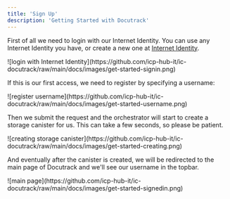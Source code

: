 ```yaml
---
title: 'Sign Up'
description: 'Getting Started with Docutrack'
---
```

First of all we need to login with our Internet Identity. You can use any Internet Identity you have, or create a new one at [Internet Identity](https://identity.ic0.app/).

<Frame>
![login with Internet Identity](https://github.com/icp-hub-it/ic-docutrack/raw/main/docs/images/get-started-signin.png)
</Frame>

If this is our first access, we need to register by specifying a username:

<Frame>
![register username](https://github.com/icp-hub-it/ic-docutrack/raw/main/docs/images/get-started-username.png)
</Frame>

Then we submit the request and the orchestrator will start to create a storage canister for us. This can take a few seconds, so please be patient.

<Frame>
![creating storage canister](https://github.com/icp-hub-it/ic-docutrack/raw/main/docs/images/get-started-creating.png)
</Frame>

And eventually after the canister is created, we will be redirected to the main page of Docutrack and we'll see our username in the topbar.

<Frame>
![main page](https://github.com/icp-hub-it/ic-docutrack/raw/main/docs/images/get-started-signedin.png)
</Frame>